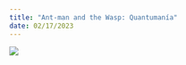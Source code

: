 ```yaml
---
title: "Ant-man and the Wasp: Quantumanía"
date: 02/17/2023
---
```


![](https://m.media-amazon.com/images/M/MV5BMjViOGZhMWUtNmQ4Mi00YmU5LWEwZjAtOTQzMmUwYWY1NDNlXkEyXkFqcGdeQXVyMTA3MDk2NDg2._V1_FMjpg_UX400_.jpg)